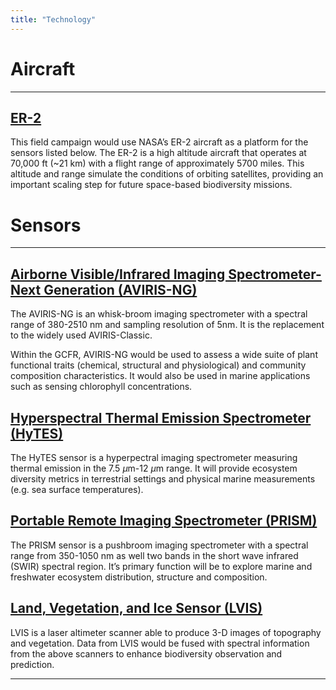 ```yaml
---
title: "Technology"
---
```


# Aircraft
***

## [ER-2](https://airbornescience.nasa.gov/aircraft/ER-2)

This field campaign would use NASA's ER-2 aircraft as a platform for the sensors listed below. The ER-2 is a high altitude aircraft that operates at 70,000 ft (~21 km) with a flight range of approximately 5700 miles. This altitude and range simulate the conditions of orbiting satellites, providing an important scaling step for future space-based biodiversity missions.

# Sensors
***

## [Airborne Visible/Infrared Imaging Spectrometer-Next Generation (AVIRIS-NG)](https://aviris-ng.jpl.nasa.gov/)

The AVIRIS-NG is an whisk-broom imaging spectrometer with a spectral range of 380-2510 nm and sampling resolution of 5nm. It is the replacement to the widely used AVIRIS-Classic.

Within the GCFR, AVIRIS-NG would be used to assess a wide suite of plant functional traits (chemical, structural and physiological) and community composition characteristics. It would also be used in marine applications such as sensing chlorophyll concentrations. 

## [Hyperspectral Thermal Emission Spectrometer (HyTES)](http://hytes.jpl.nasa.gov/)

The HyTES sensor is a hyperpectral imaging spectrometer measuring thermal emission in the 7.5 $\mu$m-12 $\mu$m range.  It will provide ecosystem diversity metrics in terrestrial settings and physical marine measurements (e.g. sea surface temperatures).

## [Portable Remote Imaging Spectrometer (PRISM)](http://prism.jpl.nasa.gov/)

The PRISM sensor is a pushbroom imaging spectrometer with a spectral range from 350-1050 nm as well two bands in the short wave infrared (SWIR) spectral region. It's primary function will be to explore marine and freshwater ecosystem distribution, structure and composition.

## [Land, Vegetation, and Ice Sensor (LVIS)](https://airbornescience.nasa.gov/instrument/LVIS)

LVIS is a laser altimeter scanner able to produce 3-D images of topography and vegetation. Data from LVIS would be fused with spectral information from the above scanners to enhance biodiversity observation and prediction.

***
